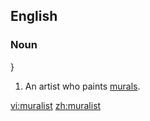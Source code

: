 ==English==
===Noun===
{{en-noun}}}

#An artist who paints [[mural]]s.

[[vi:muralist]]
[[zh:muralist]]